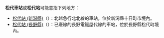 '''松代車站'''或'''松代站'''可能意指下列地方：
* [[松代站_(新潟縣)|松代站 (新潟縣)]]（{{lang|ja|まつだい駅}}）：北越急行北北線的車站，位於新潟縣十日町市境內。
* [[松代站_(長野縣)|松代站 (長野縣)]]（{{lang|ja|松代駅}}）：已廢線的長野電鐵屋代線的車站，位於長野縣松代町境內。

{{disambig|Cat=四字車站名消歧義}}